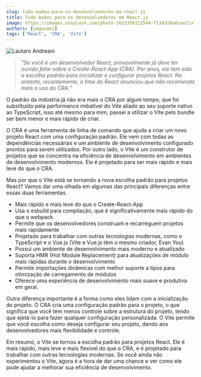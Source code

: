 ```yaml
---
slug: tudo-mudou-para-os-desenvolvedores-em-react-js
title: Tudo mudou para os desenvolvedores em React.js
image: https://images.unsplash.com/photo-1633356122544-f134324a6cee?ixlib=rb-4.0.3&ixid=MnwxMjA3fDB8MHxwaG90by1wYWdlfHx8fGVufDB8fHx8&auto=format&fit=crop&w=1170&q=80
authors: [yagasaki]
tags: ['React', 'CRA', 'Vite']
---
```


![](https://images.unsplash.com/photo-1633356122544-f134324a6cee?ixlib=rb-4.0.3&ixid=MnwxMjA3fDB8MHxwaG90by1wYWdlfHx8fGVufDB8fHx8&auto=format&fit=crop&w=1170&q=80 "Lautaro Andreani")

> _"Se você é um desenvolvedor React, provavelmente já deve ter ouvido falar sobre o Create-React-App (CRA). Por anos, ele tem sido a escolha padrão para inicializar e configurar projetos React. No entanto, recentemente, o time do React anunciou que não recomenda mais o uso do CRA."_

O padrão da indústria já não era mais o CRA por algum tempo, que foi substituído pela performance imbatível do Vite aliado ao seu suporte nativo ao TypeScript, isso até mesmo para mim, passei a utilizar o Vite pelo bundle ser bem menor e mais rápido de criar.

O CRA é uma ferramenta de linha de comando que ajuda a criar um novo projeto React com uma configuração padrão. Ele vem com todas as dependências necessárias e um ambiente de desenvolvimento configurado prontos para serem utilizados. Por outro lado, o Vite é um construtor de projetos que se concentra na eficiência de desenvolvimento em ambientes de desenvolvimento modernos. Ele é projetado para ser mais rápido e mais leve do que o CRA.

Mas por que o Vite está se tornando a nova escolha padrão para projetos React? Vamos dar uma olhada em algumas das principais diferenças entre essas duas ferramentas.

- Mais rápido e mais leve do que o Create-React-App
- Usa o esbuild para compilação, que é significativamente mais rápido do que o webpack
- Permite que os desenvolvedores construam e recarreguem projetos mais rapidamente
- Projetado para trabalhar com outras tecnologias modernas, como o TypeScript e o Vue.js (Vite e Vue.js têm o mesmo criador, Evan You)
- Possui um ambiente de desenvolvimento mais moderno e atualizado
- Suporta HMR (Hot Module Replacement) para atualizações de módulo mais rápidas durante o desenvolvimento
- Permite importações dinâmicas com melhor suporte a tipos para otimização de carregamento de módulos
- Oferece uma experiência de desenvolvimento mais suave e produtiva em geral.

Outra diferença importante é a forma como eles lidam com a inicialização do projeto. O CRA cria uma configuração padrão para o projeto, o que significa que você tem menos controle sobre a estrutura do projeto, tendo que ejetá-lo para fazer qualquer configuração personalizada. O Vite permite que você escolha como deseja configurar seu projeto, dando aos desenvolvedores mais flexibilidade e controle.

Em resumo, o Vite se tornou a escolha padrão para projetos React. Ele é mais rápido, mais leve e mais flexível do que o CRA, e é projetado para trabalhar com outras tecnologias modernas. Se você ainda não experimentou o Vite, agora é a hora de dar uma chance e ver como ele pode ajudar a melhorar sua eficiência de desenvolvimento.